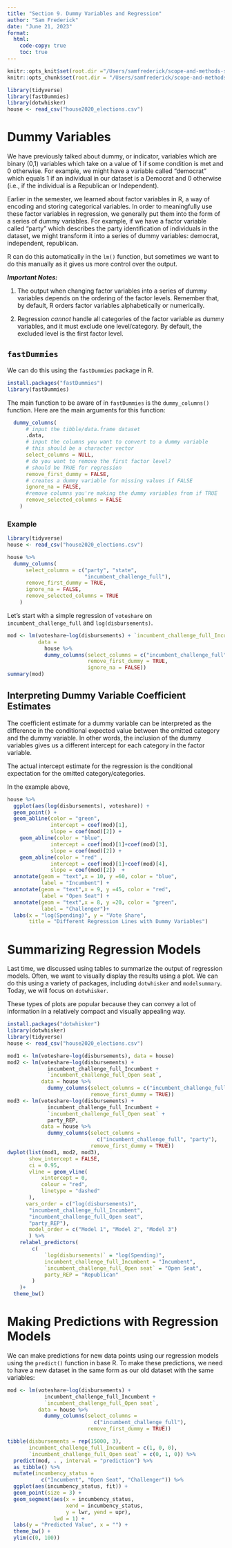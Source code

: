 ```yaml
---
title: "Section 9. Dummy Variables and Regression"
author: "Sam Frederick"
date: "June 21, 2023"
format: 
  html: 
    code-copy: true
    toc: true
---
```


```r
knitr::opts_knit$set(root.dir ="/Users/samfrederick/scope-and-methods-summer2023/scope-and-methods-summer2023/")
knitr::opts_chunk$set(root.dir = "/Users/samfrederick/scope-and-methods-summer2023/scope-and-methods-summer2023/")
```

```r
library(tidyverse)
library(fastDummies)
library(dotwhisker)
house <- read_csv("house2020_elections.csv")
```

# Dummy Variables

We have previously talked about dummy, or indicator, variables which are binary (0,1) variables which take on a value of 1 if some condition is met and 0 otherwise. For example, we might have a variable called "democrat" which equals 1 if an individual in our dataset is a Democrat and 0 otherwise (i.e., if the individual is a Republican or Independent). 

Earlier in the semester, we learned about factor variables in R, a way of encoding and storing categorical variables. In order to meaningfully use these factor variables in regression, we generally put them into the form of a series of dummy variables. For example, if we have a factor variable called "party" which describes the party identification of individuals in the dataset, we might transform it into a series of dummy variables: democrat, independent, republican. 

R can do this automatically in the `lm()` function, but sometimes we want to do this manually as it gives us more control over the output. 

***Important Notes:***

1. The output when changing factor variables into a series of dummy variables depends on the ordering of the factor levels. Remember that, by default, R orders factor variables alphabetically or numerically. 

2. Regression *cannot* handle all categories of the factor variable as dummy variables, and it must exclude one level/category. By default, the excluded level is the first factor level. 

## `fastDummies`

We can do this using the `fastDummies` package in R.

```r
install.packages("fastDummies")
library(fastDummies)
```

The main function to be aware of in `fastDummies` is the `dummy_columns()` function. Here are the main arguments for this function:

```r
  dummy_columns(
      # input the tibble/data.frame dataset
      .data, 
      # input the columns you want to convert to a dummy variable
      # this should be a character vector
      select_columns = NULL, 
      # do you want to remove the first factor level?
      # should be TRUE for regression
      remove_first_dummy = FALSE,
      # creates a dummy variable for missing values if FALSE
      ignore_na = FALSE,
      #remove columns you're making the dummy variables from if TRUE
      remove_selected_columns = FALSE
    )
```

### Example 

```r
library(tidyverse)
house <- read_csv("house2020_elections.csv")
```

```r
house %>% 
  dummy_columns(
      select_columns = c("party", "state", 
                         "incumbent_challenge_full"), 
      remove_first_dummy = TRUE,
      ignore_na = FALSE,
      remove_selected_columns = TRUE
    )
```

Let's start with a simple regression of `voteshare` on `incumbent_challenge_full` and `log(disbursements)`.

```r
mod <- lm(voteshare~log(disbursements) + `incumbent_challenge_full_Incumbent` + `incumbent_challenge_full_Open seat`, 
          data = 
            house %>% 
            dummy_columns(select_columns = c("incumbent_challenge_full"),
                          remove_first_dummy = TRUE, 
                          ignore_na = FALSE))
summary(mod)
```

## Interpreting Dummy Variable Coefficient Estimates

The coefficient estimate for a dummy variable can be interpreted as the difference in the conditional expected value between the omitted category and the dummy variable. In other words, the inclusion of the dummy variables gives us a different intercept for each category in the factor variable.  

The actual intercept estimate for the regression is the conditional expectation for the omitted category/categories. 

In the example above, 

```r
house %>%
  ggplot(aes(log(disbursements), voteshare)) + 
  geom_point() + 
  geom_abline(color = "green", 
              intercept = coef(mod)[1], 
              slope = coef(mod)[2]) + 
    geom_abline(color = "blue", 
              intercept = coef(mod)[1]+coef(mod)[3], 
              slope = coef(mod)[2]) + 
    geom_abline(color = "red" , 
              intercept = coef(mod)[1]+coef(mod)[4], 
              slope = coef(mod)[2])  + 
  annotate(geom = "text",x = 10, y =60, color = "blue", 
           label = "Incumbent") + 
  annotate(geom = "text",x = 9, y =45, color = "red", 
           label = "Open Seat") + 
  annotate(geom = "text",x = 8, y =20, color = "green", 
           label = "Challenger")+
  labs(x = "log(Spending)", y = "Vote Share", 
       title = "Different Regression Lines with Dummy Variables")
```

# Summarizing Regression Models

Last time, we discussed using tables to summarize the output of regression models. Often, we want to visually display the results using a plot. We can do this using a variety of packages, including `dotwhisker` and `modelsummary`. Today, we will focus on `dotwhisker`.

These types of plots are popular because they can convey a lot of information in a relatively compact and visually appealing way. 


```r
install.packages("dotwhisker")
library(dotwhisker)
library(tidyverse)
house <- read_csv("house2020_elections.csv")
```

```r
mod1 <- lm(voteshare~log(disbursements), data = house)
mod2 <- lm(voteshare~log(disbursements) +
             incumbent_challenge_full_Incumbent + 
             `incumbent_challenge_full_Open seat`, 
           data = house %>%
             dummy_columns(select_columns = c("incumbent_challenge_full"), 
                           remove_first_dummy = TRUE))
mod3 <- lm(voteshare~log(disbursements) +
             incumbent_challenge_full_Incumbent + 
             `incumbent_challenge_full_Open seat` + 
             party_REP, 
           data = house %>%
             dummy_columns(select_columns =
                             c("incumbent_challenge_full", "party"), 
                           remove_first_dummy = TRUE))
dwplot(list(mod1, mod2, mod3), 
       show_intercept = FALSE, 
       ci = 0.95, 
       vline = geom_vline(
           xintercept = 0,
           colour = "red",
           linetype = "dashed"
       ),
      vars_order = c("log(disbursements)",
       "incumbent_challenge_full_Incumbent",
       "incumbent_challenge_full_Open seat", 
       "party_REP"),
       model_order = c("Model 1", "Model 2", "Model 3")
       ) %>% 
    relabel_predictors(
        c(
            `log(disbursements)` = "log(Spending)",
            incumbent_challenge_full_Incumbent = "Incumbent",
            `incumbent_challenge_full_Open seat` = "Open Seat",
            party_REP = "Republican"
        )
    )+
  theme_bw()
```

# Making Predictions with Regression Models

We can make predictions for new data points using our regression models using the `predict()` function in base R. To make these predictions, we need to have a new dataset in the same form as our old dataset with the same variables:

```r
mod <- lm(voteshare~log(disbursements) + 
            incumbent_challenge_full_Incumbent +
            `incumbent_challenge_full_Open seat`, 
          data = house %>%
            dummy_columns(select_columns = 
                            c("incumbent_challenge_full"), 
                          remove_first_dummy = TRUE))

tibble(disbursements = rep(15000, 3),  
       incumbent_challenge_full_Incumbent = c(1, 0, 0), 
       `incumbent_challenge_full_Open seat` = c(0, 1, 0)) %>%
  predict(mod, . , interval = "prediction") %>%
  as_tibble() %>%
  mutate(incumbency_status = 
           c("Incumbent", "Open Seat", "Challenger")) %>%
  ggplot(aes(incumbency_status, fit)) + 
  geom_point(size = 3) + 
  geom_segment(aes(x = incumbency_status,
                   xend = incumbency_status, 
                   y = lwr, yend = upr), 
               lwd = 1) + 
  labs(y = "Predicted Value", x = "") + 
  theme_bw() + 
  ylim(c(0, 100))
```









